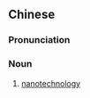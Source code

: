 {{also|纳米科技}}
==Chinese==
{{zh-forms|s=纳米科技|type=22}}

===Pronunciation===
{{zh-pron
|m=nàmǐkējì
|cat=n
}}

===Noun===
{{zh-noun}}

# [[nanotechnology]]